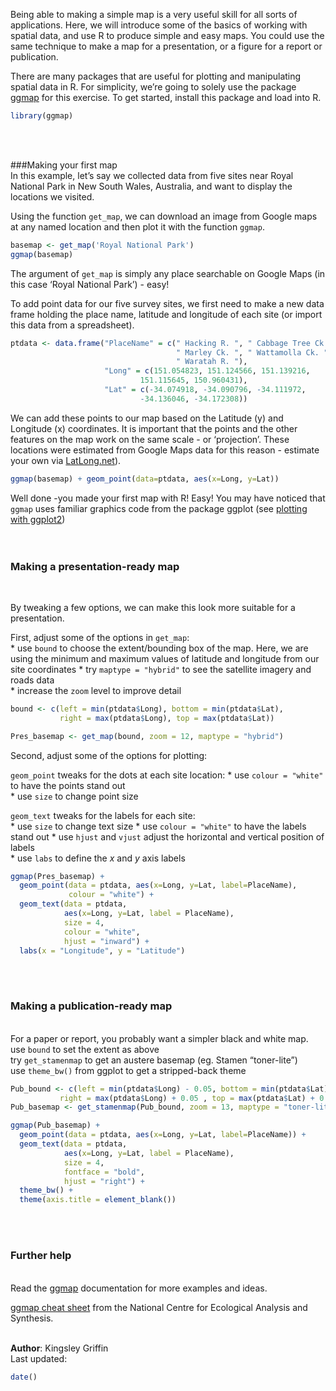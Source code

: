 Being able to making a simple map is a very useful skill for all sorts of applications. Here, we will introduce some of the basics of working with spatial data, and use R to produce simple and easy maps. You could use the same technique to make a map for a presentation, or a figure for a report or publication. 

There are many packages that are useful for plotting and manipulating spatial data in R. For simplicity, we're going to solely use the package [ggmap](https://cran.r-project.org/web/packages/ggmap/index.html) for this exercise. To get started, install this package and load into R.
  
```{r, warning=F,message=F}
library(ggmap)
```
<br><br>

###Making your first map
<br>
In this example, let's say we collected data from five sites near Royal National Park in New South Wales, Australia, and want to display the locations we visited. 

Using the function `get_map`, we can download an image from Google maps at any named location and then plot it with the function `ggmap`. 

```{r, warning = FALSE,message=F}
basemap <- get_map('Royal National Park')
ggmap(basemap)
```

The argument of `get_map` is simply any place searchable on Google Maps (in this case 'Royal National Park') - easy!   

To add point data for our five survey sites, we first need to make a new data frame holding the place name, latitude and longitude of each site (or import this data from a spreadsheet).

```{r}
ptdata <- data.frame("PlaceName" = c(" Hacking R. ", " Cabbage Tree Ck. ", 
                                     " Marley Ck. ", " Wattamolla Ck. ", 
                                     " Waratah R. "), 
                     "Long" = c(151.054823, 151.124566, 151.139216, 
                             151.115645, 150.960431), 
                     "Lat" = c(-34.074918, -34.090796, -34.111972, 
                             -34.136046, -34.172308))                       
```

We can add these points to our map based on the Latitude (y) and Longitude (x) coordinates. It is important that the points and the other features on the map work on the same scale - or 'projection'. These locations were estimated from Google Maps data for this reason - estimate your own via [LatLong.net](http://latlong.net)).

```{r}
ggmap(basemap) + geom_point(data=ptdata, aes(x=Long, y=Lat))
```

Well done -you made your first map with R! Easy! You may have noticed that `ggmap` uses familiar graphics code from the package ggplot (see [plotting with ggplot2](http://environmentalcomputing.net/plotting-with-ggplot/))  
<br><br>

### Making a presentation-ready map
<br>

By tweaking a few options, we can make this look more suitable for a presentation.   

First, adjust some of the options in `get_map`:  
* use `bound` to choose the extent/bounding box of the map. Here, we are using the minimum and maximum values of latitude and longitude from our site coordinates 
* try `maptype = "hybrid"` to see the satellite imagery and roads data   
* increase the `zoom` level to improve detail   
  
```{r, message = FALSE, warning = FALSE}
bound <- c(left = min(ptdata$Long), bottom = min(ptdata$Lat), 
           right = max(ptdata$Long), top = max(ptdata$Lat))

Pres_basemap <- get_map(bound, zoom = 12, maptype = "hybrid")
```

Second, adjust some of the options for plotting:

`geom_point` tweaks for the dots at each site location:
* use `colour = "white"` to have the points stand out  
* use `size` to change point size  

`geom_text` tweaks for the labels for each site:  
* use `size` to change text size 
* use `colour = "white"` to have the labels stand out 
* use `hjust` and `vjust` adjust the horizontal and vertical position of labels  
* use `labs` to define the *x* and *y* axis labels  

```{r, message = FALSE, warning = FALSE}
ggmap(Pres_basemap) + 
  geom_point(data = ptdata, aes(x=Long, y=Lat, label=PlaceName), 
             colour = "white") +
  geom_text(data = ptdata, 
            aes(x=Long, y=Lat, label = PlaceName),
            size = 4, 
            colour = "white",
            hjust = "inward") +
  labs(x = "Longitude", y = "Latitude")
```
<br><br>

### Making a publication-ready map
<br>
For a paper or report, you probably want a simpler black and white map.
use `bound` to set the extent as above  
try `get_stamenmap` to get an austere basemap (eg. Stamen "toner-lite")   
use `theme_bw()` from ggplot to get a stripped-back theme   
  
```{r, message = FALSE, warning = FALSE}
Pub_bound <- c(left = min(ptdata$Long) - 0.05, bottom = min(ptdata$Lat) - 0.05, 
           right = max(ptdata$Long) + 0.05 , top = max(ptdata$Lat) + 0.05)
Pub_basemap <- get_stamenmap(Pub_bound, zoom = 13, maptype = "toner-lite")

ggmap(Pub_basemap) + 
  geom_point(data = ptdata, aes(x=Long, y=Lat, label=PlaceName)) +
  geom_text(data = ptdata, 
            aes(x=Long, y=Lat, label = PlaceName),
            size = 4,
            fontface = "bold",
            hjust = "right") +
  theme_bw() +
  theme(axis.title = element_blank())
```
<br><br>

### Further help
<br>
Read the [ggmap](https://cran.r-project.org/web/packages/ggmap/index.html) documentation for more examples and ideas.

[ggmap cheat sheet](https://www.nceas.ucsb.edu/~frazier/RSpatialGuides/ggmap/ggmapCheatsheet.pdf) from the National Centre for Ecological Analysis and Synthesis.
<br><br>

**Author**: Kingsley Griffin
<br>
Last updated:
```{r,echo=F}
date()
```


